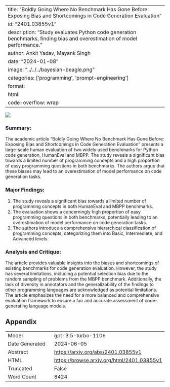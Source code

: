 
---
title: "Boldly Going Where No Benchmark Has Gone Before: Exposing Bias and Shortcomings in Code Generation Evaluation"
id: "2401.03855v1"
description: "Study evaluates Python code generation benchmarks, finding bias and overestimation of model performance."
author: Ankit Yadav, Mayank Singh
date: "2024-01-08"
image: "../../../bayesian-beagle.png"
categories: ['programming', 'prompt-engineering']
format:
  html:
    code-overflow: wrap
---

![](../../../bayesian-beagle.png)

### Summary:
The academic article "Boldly Going Where No Benchmark Has Gone Before: Exposing Bias and Shortcomings in Code Generation Evaluation" presents a large-scale human evaluation of two widely used benchmarks for Python code generation, HumanEval and MBPP. The study reveals a significant bias towards a limited number of programming concepts and a high proportion of easy programming questions in both benchmarks. The authors argue that these biases may lead to an overestimation of model performance on code generation tasks.

### Major Findings:
1. The study reveals a significant bias towards a limited number of programming concepts in both HumanEval and MBPP benchmarks.
2. The evaluation shows a concerningly high proportion of easy programming questions in both benchmarks, potentially leading to an overestimation of model performance on code generation tasks.
3. The authors introduce a comprehensive hierarchical classification of programming concepts, categorizing them into Basic, Intermediate, and Advanced levels.

### Analysis and Critique:
The article provides valuable insights into the biases and shortcomings of existing benchmarks for code generation evaluation. However, the study has several limitations, including a potential selection bias due to the random sampling of problems from the MBPP benchmark. Additionally, the lack of diversity in annotators and the generalizability of the findings to other programming languages are acknowledged as potential limitations. The article emphasizes the need for a more balanced and comprehensive evaluation framework to ensure a fair and accurate assessment of code-generating language models.

## Appendix

|          |          |
|----------|----------|
| Model     | gpt-3.5-turbo-1106       |
| Date Generated     | 2024-06-05       |
| Abstract | [https://arxiv.org/abs/2401.03855v1](https://arxiv.org/abs/2401.03855v1)        |
| HTML     | [https://browse.arxiv.org/html/2401.03855v1](https://browse.arxiv.org/html/2401.03855v1)       |
| Truncated       | False       |
| Word Count       | 8424       |